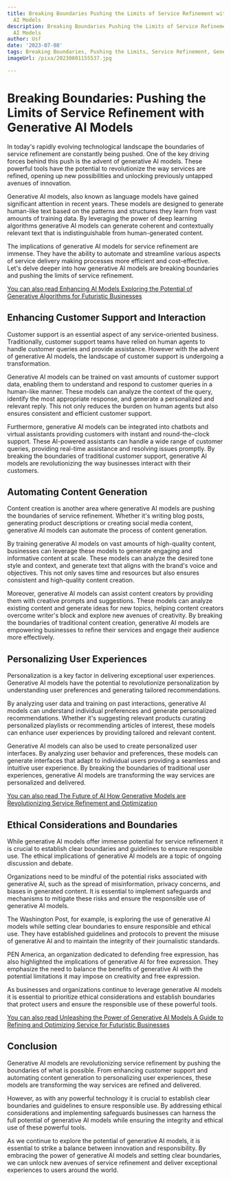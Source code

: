 ```yaml
---
title: Breaking Boundaries Pushing the Limits of Service Refinement with Generative
  AI Models
description: Breaking Boundaries Pushing the Limits of Service Refinement with Generative
  AI Models
author: Usf
date: '2023-07-08'
tags: Breaking Boundaries, Pushing the Limits, Service Refinement, Generative AI Models
imageUrl: /pixa/20230801155537.jpg

---
```

# Breaking Boundaries: Pushing the Limits of Service Refinement with Generative AI Models

In today's rapidly evolving technological landscape the boundaries of service refinement  are constantly being pushed. One of the key driving forces behind  this push is the advent  of generative AI models. These  powerful tools have the potential to revolutionize the way services are refined, opening up new possibilities and unlocking previously  untapped avenues of innovation.

Generative AI  models,  also known as language  models have gained  significant attention in  recent years. These models are designed to generate human-like text  based on  the patterns and  structures they learn from vast amounts of training  data. By leveraging the power of deep learning algorithms generative  AI models can generate coherent and contextually relevant text that is indistinguishable from human-generated content.

The implications of  generative  AI models for service refinement are  immense. They have the ability to automate and streamline various aspects of service delivery making processes more efficient and cost-effective. Let's delve deeper into how generative AI models are breaking boundaries  and pushing the limits of service refinement.

[You can  also read Enhancing AI  Models Exploring the Potential  of Generative Algorithms for Futuristic Businesses](Enhancing%20AI%20Models%20Exploring%20the%20Potential%20of%20Generative%20Algorithms%20for%20Futuristic%20Businesses)


## Enhancing  Customer Support and Interaction

Customer support is an essential aspect of any service-oriented business. Traditionally, customer support teams have relied on human agents to handle customer queries and provide assistance. However with the advent  of generative AI models, the landscape of customer support is undergoing a transformation.

Generative  AI models can be trained  on vast amounts of customer  support data, enabling them to understand and respond to customer queries in a human-like manner. These models can analyze  the context of the query, identify the most appropriate response, and generate a personalized and relevant reply. This not only reduces the burden on human agents but also ensures consistent and efficient customer support.

Furthermore, generative AI models can  be integrated into chatbots and  virtual assistants providing customers with instant and round-the-clock  support. These AI-powered assistants can  handle a wide range of customer queries, providing real-time assistance  and resolving issues promptly. By breaking the boundaries of traditional customer support, generative AI models are revolutionizing the way businesses interact with their  customers.

## Automating Content  Generation

Content creation is another area where generative AI models are  pushing the boundaries of  service refinement. Whether it's writing blog posts, generating  product descriptions or creating  social media content, generative AI models  can automate the process of content generation.

By training generative AI models on vast amounts of  high-quality content, businesses can leverage these models to generate  engaging and informative content at scale. These models  can analyze the desired tone style and context, and generate text that aligns  with the brand's voice and objectives. This not only  saves time and resources but  also ensures consistent and high-quality content creation.

Moreover, generative AI models can assist content creators by providing them with creative prompts and  suggestions. These models  can analyze existing content and generate  ideas for new topics,  helping content creators overcome writer's  block and explore new avenues of creativity. By breaking the  boundaries of traditional content  creation, generative  AI models are empowering businesses to refine their services and engage  their audience more effectively.

## Personalizing User Experiences

Personalization is a key factor in delivering exceptional user experiences. Generative AI models  have the potential to revolutionize  personalization by understanding  user preferences and generating tailored recommendations.

By  analyzing user data and training on past  interactions, generative AI models can understand individual preferences and generate personalized recommendations. Whether  it's suggesting relevant products curating personalized playlists or recommending articles of  interest, these models can enhance user  experiences by providing tailored and relevant content.

Generative AI models can also be used  to  create  personalized user interfaces. By analyzing user behavior and preferences, these models can generate  interfaces that  adapt to individual users providing a seamless and intuitive user experience. By breaking the boundaries of traditional user experiences, generative AI models are transforming the way services are personalized and  delivered.

[You  can also read The Future of AI How Generative Models are Revolutionizing Service Refinement and Optimization](The%20Future%20of%20AI%20How%20Generative%20Models%20are%20Revolutionizing%20Service%20Refinement%20and%20Optimization)


## Ethical Considerations and Boundaries

While generative AI models offer immense potential for service refinement it is crucial to establish clear boundaries and guidelines to ensure responsible use. The ethical implications of generative AI models are a topic  of ongoing discussion and debate.

Organizations need to be mindful of the potential risks associated with generative AI, such as the spread  of  misinformation, privacy concerns, and biases in generated content. It is  essential to implement safeguards and mechanisms  to  mitigate these risks and ensure the  responsible use of  generative AI models.

The Washington Post, for example, is exploring the use of generative AI models while setting  clear boundaries to ensure responsible and ethical use. They have  established guidelines and protocols to prevent the misuse of  generative AI and  to maintain  the integrity of their journalistic standards.

PEN America, an organization dedicated to defending free expression, has also highlighted the implications  of generative AI for free expression. They emphasize the need to balance the benefits of generative AI with the potential limitations it  may impose on creativity and free expression.

As businesses and organizations continue to leverage generative AI models it is essential to prioritize ethical considerations and establish boundaries that protect  users and ensure the responsible use of these powerful tools.

[You can also read Unleashing the Power of  Generative  AI Models A Guide to Refining and Optimizing Service for Futuristic  Businesses](Unleashing%20the%20Power%20of%20Generative%20AI%20Models%20A%20Guide%20to%20Refining%20and%20Optimizing%20Service%20for%20Futuristic%20Businesses)


## Conclusion

Generative AI models are revolutionizing service refinement by pushing the boundaries of what is  possible. From enhancing customer support and automating content generation  to personalizing user experiences, these models  are transforming the way services are refined and delivered.

However, as with any powerful technology it is crucial  to establish clear boundaries and guidelines to ensure responsible use.  By addressing ethical considerations and implementing safeguards businesses can harness the full  potential of  generative  AI models while ensuring the integrity and ethical use of these powerful tools.

As  we continue to explore the potential of generative AI models, it is essential  to strike a balance between innovation and responsibility. By embracing the power of generative AI models  and  setting clear boundaries, we can unlock new avenues of service refinement and deliver exceptional experiences to users around the world.